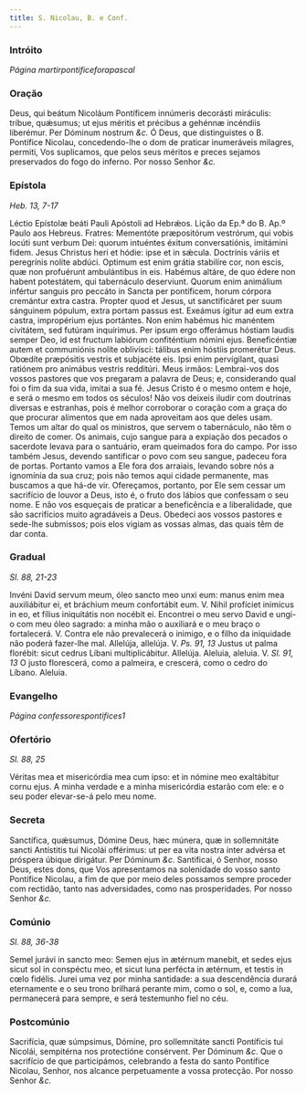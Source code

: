```yaml
---
title: S. Nicolau, B. e Conf.
---
```


### Intróito 

_Página martirpontificeforapascal_

### Oração

<div class="grid grid-cols-2 gap-5">
  <span class="text-justify">
    Deus, qui beátum Nicoláum Pontíficem innúmeris decorásti miráculis: tríbue,
    quǽsumus; ut ejus méritis et précibus a gehénnæ incéndiis liberémur. Per
    Dóminum nostrum <em>&c.</em>
  </span>
  <span class="text-justify">
    Ó Deus, que distinguistes o B. Pontífice Nicolau, concedendo-lhe o dom de
    praticar inumeráveis milagres, permiti, Vos suplicamos, que pelos seus
    méritos e preces sejamos preservados do fogo do inferno. Por nosso Senhor
    <em>&c.</em>
  </span>
</div>

### Epístola 

_Heb. 13, 7-17_

<div class="grid grid-cols-2 gap-5">
  <span class="text-justify">
    Léctio Epístolæ beáti Pauli Apóstoli ad Hebrǽos.
  </span>
  <span class="text-justify">Lição da Ep.ª do B. Ap.º Paulo aos Hebreus.</span>
  <span class="text-justify">
    Fratres: Mementóte præpositórum vestrórum, qui vobis locúti sunt verbum Dei:
    quorum intuéntes éxitum conversatiónis, imitámini fidem. Jesus Christus heri
    et hódie: ipse et in sǽcula. Doctrínis váriis et peregrínis nolíte abdúci.
    Optimum est enim grátia stabilíre cor, non escis, quæ non profuérunt
    ambulántibus in eis. Habémus altáre, de quo édere non habent potestátem, qui
    tabernáculo deserviunt. Quorum enim animálium infértur sanguis pro peccáto
    in Sancta per pontíficem, horum córpora cremántur extra castra. Propter quod
    et Jesus, ut sanctificáret per suum sánguinem pópulum, extra portam passus
    est. Exeámus ígitur ad eum extra castra, impropérium ejus portántes. Non
    enim habémus hic manéntem civitátem, sed futúram inquírimus. Per ipsum ergo
    offerámus hóstiam laudis semper Deo, id est fructum labiórum confiténtium
    nómini ejus. Beneficéntiæ autem et communiónis nolíte oblivísci: tálibus
    enim hóstiis promerétur Deus. Obœdíte præpósitis vestris et subjacéte eis.
    Ipsi enim pervígilant, quasi ratiónem pro animábus vestris redditúri.
  </span>
  <span class="text-justify">
    Meus irmãos: Lembrai-vos dos vossos pastores que vos pregaram a palavra de
    Deus; e, considerando qual foi o fim da sua vida, imitai a sua fé. Jesus
    Cristo é o mesmo ontem e hoje, e será o mesmo em todos os séculos! Não vos
    deixeis iludir com doutrinas diversas e estranhas, pois é melhor corroborar
    o coração com a graça do que procurar alimentos que em nada aproveitam aos
    que deles usam. Temos um altar do qual os ministros, que servem o
    tabernáculo, não têm o direito de comer. Os animais, cujo sangue para a
    expiação dos pecados o sacerdote levava para o santuário, eram queimados
    fora do campo. Por isso também Jesus, devendo santificar o povo com seu
    sangue, padeceu fora de portas. Portanto vamos a Ele fora dos arraiais,
    levando sobre nós a ignomínia da sua cruz; pois não temos aqui cidade
    permanente, mas buscamos a que há-de vir. Ofereçamos, portanto, por Ele sem
    cessar um sacrifício de louvor a Deus, isto é, o fruto dos lábios que
    confessam o seu nome. E não vos esqueçais de praticar a beneficência e a
    liberalidade, que são sacrifícios muito agradáveis a Deus. Obedeci aos
    vossos pastores e sede-lhe submissos; pois elos vigiam as vossas almas, das
    quais têm de dar conta.
  </span>
</div>

### Gradual 

_Sl. 88, 21-23_

<div class="grid grid-cols-2 gap-5">
  <span class="text-justify">
    Invéni David servum meum, óleo sancto meo unxi eum: manus enim mea
    auxiliábitur ei, et bráchium meum confortábit eum. V. Nihil profíciet
    inimícus in eo, et fílius iniquitátis non nocébit ei.
  </span>
  <span class="text-justify">
    Encontrei o meu servo David e ungi-o com meu óleo sagrado: a minha mão o
    auxiliará e o meu braço o fortalecerá. V. Contra ele não prevalecerá o
    inimigo, e o filho da iniquidade não poderá fazer-lhe mal.
  </span>
  <span class="text-justify">
    Allelúja, allelúja. V. <em>Ps. 91, 13</em> Justus ut palma florébit: sicut
    cedrus Líbani multiplicábitur. Allelúja.
  </span>
  <span class="text-justify">
    Aleluia, aleluia. V. <em>Sl. 91, 13</em> O justo florescerá, como a
    palmeira, e crescerá, como o cedro do Líbano. Aleluia.
  </span>
</div>

### Evangelho 

_Página confessorespontifices1_

### Ofertório 

_Sl. 88, 25_

<div class="grid grid-cols-2 gap-5">
  <span class="text-justify">
    Véritas mea et misericórdia mea cum ipso: et in nómine meo exaltábitur cornu
    ejus.
  </span>
  <span class="text-justify">
    A minha verdade e a minha misericórdia estarão com ele: e o seu poder
    elevar-se-á pelo meu nome.
  </span>
</div>

### Secreta

<div class="grid grid-cols-2 gap-5">
  <span class="text-justify">
    Sanctífica, quǽsumus, Dómine Deus, hæc múnera, quæ in sollemnitáte sancti
    Antístitis tui Nicolái offérimus: ut per ea vita nostra inter advérsa et
    próspera úbique dirigátur. Per Dóminum <em>&c.</em>
  </span>
  <span class="text-justify">
    Santificai, ó Senhor, nosso Deus, estes dons, que Vos apresentamos na
    solenidade do vosso santo Pontífice Nicolau, a fim de que por meio deles
    possamos sempre proceder com rectidão, tanto nas adversidades, como nas
    prosperidades. Por nosso Senhor <em>&c.</em>
  </span>
</div>

### Comúnio 

_Sl. 88, 36-38_

<div class="grid grid-cols-2 gap-5">
  <span class="text-justify">
    Semel jurávi in sancto meo: Semen ejus in ætérnum manebit, et sedes ejus
    sicut sol in conspéctu meo, et sicut luna perfécta in ætérnum, et testis in
    cœlo fidélis.
  </span>
  <span class="text-justify">
    Jurei uma vez por minha santidade: a sua descendência durará eternamente e o
    seu trono brilhará perante mim, como o sol, e, como a lua, permanecerá para
    sempre, e será testemunho fiel no céu.
  </span>
</div>

### Postcomúnio

<div class="grid grid-cols-2 gap-5">
  <span class="text-justify">
    Sacrifícia, quæ súmpsimus, Dómine, pro sollemnitáte sancti Pontíficis tui
    Nicolái, sempitérna nos protectióne consérvent. Per Dóminum <em>&c.</em>
  </span>
  <span class="text-justify">
    Que o sacrifício de que participámos, celebrando a festa do santo Pontífice
    Nicolau, Senhor, nos alcance perpetuamente a vossa protecção. Por nosso
    Senhor <em>&c.</em>
  </span>
</div>
